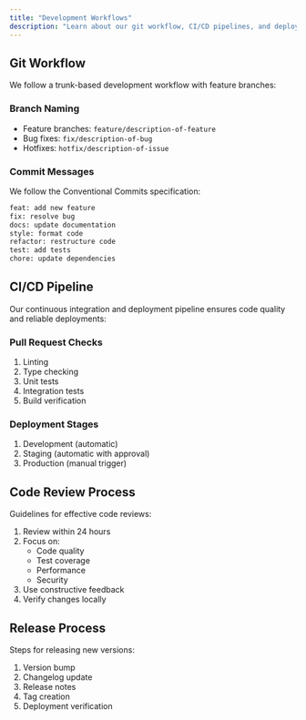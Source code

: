 ```yaml
---
title: "Development Workflows"
description: "Learn about our git workflow, CI/CD pipelines, and deployment processes."
---
```


## Git Workflow

We follow a trunk-based development workflow with feature branches:

### Branch Naming

- Feature branches: `feature/description-of-feature`
- Bug fixes: `fix/description-of-bug`
- Hotfixes: `hotfix/description-of-issue`

### Commit Messages

We follow the Conventional Commits specification:

```bash
feat: add new feature
fix: resolve bug
docs: update documentation
style: format code
refactor: restructure code
test: add tests
chore: update dependencies
```

## CI/CD Pipeline

Our continuous integration and deployment pipeline ensures code quality and reliable deployments:

### Pull Request Checks

1. Linting
2. Type checking
3. Unit tests
4. Integration tests
5. Build verification

### Deployment Stages

1. Development (automatic)
2. Staging (automatic with approval)
3. Production (manual trigger)

## Code Review Process

Guidelines for effective code reviews:

1. Review within 24 hours
2. Focus on:
   - Code quality
   - Test coverage
   - Performance
   - Security
3. Use constructive feedback
4. Verify changes locally

## Release Process

Steps for releasing new versions:

1. Version bump
2. Changelog update
3. Release notes
4. Tag creation
5. Deployment verification